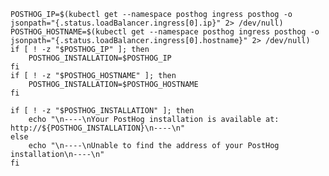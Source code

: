 ```shell
POSTHOG_IP=$(kubectl get --namespace posthog ingress posthog -o jsonpath="{.status.loadBalancer.ingress[0].ip}" 2> /dev/null)
POSTHOG_HOSTNAME=$(kubectl get --namespace posthog ingress posthog -o jsonpath="{.status.loadBalancer.ingress[0].hostname}" 2> /dev/null)
if [ ! -z "$POSTHOG_IP" ]; then
    POSTHOG_INSTALLATION=$POSTHOG_IP
fi
if [ ! -z "$POSTHOG_HOSTNAME" ]; then
    POSTHOG_INSTALLATION=$POSTHOG_HOSTNAME
fi

if [ ! -z "$POSTHOG_INSTALLATION" ]; then
    echo "\n----\nYour PostHog installation is available at: http://${POSTHOG_INSTALLATION}\n----\n"
else
    echo "\n----\nUnable to find the address of your PostHog installation\n----\n"
fi
```
